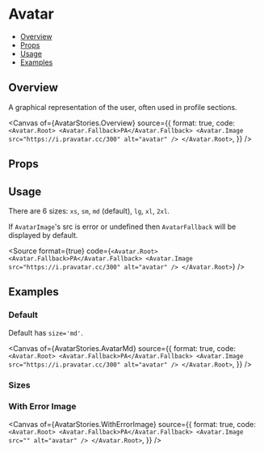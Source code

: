 # Avatar


<Meta of={AvatarStories} />

- [Overview](#overview)
- [Props](#props)
- [Usage](#usage)
- [Examples](#examples)

## Overview

A graphical representation of the user, often used in profile sections.

<Canvas
  of={AvatarStories.Overview}
  source={{
    format: true,
    code: `
      <Avatar.Root>
        <Avatar.Fallback>PA</Avatar.Fallback>
        <Avatar.Image src="https://i.pravatar.cc/300" alt="avatar" />
      </Avatar.Root>
    `,
  }}
/>

## Props

<Controls />

## Usage

There are 6 sizes: `xs`, `sm`, `md` (default), `lg`, `xl`, `2xl`.

If `AvatarImage`'s src is error or undefined then `AvatarFallback` will be displayed by default.

<Source format={true} code={`
  <Avatar.Root>
    <Avatar.Fallback>PA</Avatar.Fallback>
    <Avatar.Image src="https://i.pravatar.cc/300" alt="avatar" />
  </Avatar.Root>
`} />

## Examples

### Default

Default has `size='md'`.

<Canvas
  of={AvatarStories.AvatarMd}
  source={{
    format: true,
    code: `
      <Avatar.Root>
        <Avatar.Fallback>PA</Avatar.Fallback>
        <Avatar.Image src="https://i.pravatar.cc/300" alt="avatar" />
      </Avatar.Root>
    `,
  }}
/>

### Sizes

<Canvas>
  <Story of={AvatarStories.AvatarXs} />
  <Story of={AvatarStories.AvatarSm} />
  <Story of={AvatarStories.AvatarMd} />
  <Story of={AvatarStories.AvatarLg} />
  <Story of={AvatarStories.AvatarXl} />
  <Story of={AvatarStories.Avatar2xl} />
</Canvas>


### With Error Image

<Canvas
  of={AvatarStories.WithErrorImage}
  source={{
    format: true,
    code: `
      <Avatar.Root>
        <Avatar.Fallback>PA</Avatar.Fallback>
        <Avatar.Image src="" alt="avatar" />
      </Avatar.Root>
    `,
  }}
/>
